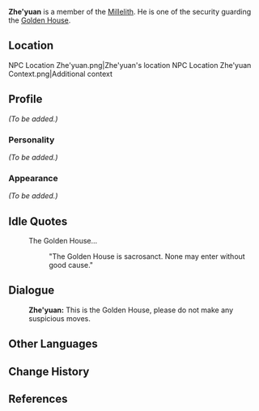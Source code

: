 {{Meta
<!-- REMOVE THIS TEMPLATE AFTER ADDING MISSING INFO -->
|missing_NPC_profile  = yes
}}
{{Character Infobox
|image            = NPC Zhe'yuan.png
|type             = NPC
|region           = Liyue
|title            = Millelith
|affiliation      = Millelith
|voiceEN          = [https://michaelschwal.be/ Michael Schwalbe]<ref name="Michael Schwalbe">Twitter: [https://twitter.com/WhatHeSaidVO/status/1371242120258809857 EN VA Self Announcement]</ref>
}}
'''Zhe'yuan''' is a member of the [[Millelith]]. He is one of the security guarding the [[Golden House]].

==Location==
<gallery>
NPC Location Zhe'yuan.png|Zhe'yuan's location
NPC Location Zhe'yuan Context.png|Additional context
</gallery>

==Profile==
<!-- detailed story/lore information goes here -->
''(To be added.)''

===Personality===
''(To be added.)''

===Appearance===
''(To be added.)''

==Idle Quotes==
{{Dialogue start}}
: {{DIcon|Idle}} The Golden House...
:: {{A|VO Zhe'yuan 01.ogg}} "The Golden House is sacrosanct. None may enter without good cause."
{{Dialogue end}}

==Dialogue==
{{Dialogue start}}
:'''Zhe'yuan:''' This is the Golden House, please do not make any suspicious moves.
{{Dialogue end}}

==Other Languages==
{{Other Languages
|default_hidden = 1
|en      = Zhe'yuan
|zhs     = 哲远
|zhs_rm  = Zhé'yuǎn
|zht     = 哲遠
|zht_rm  = Zhé'yuǎn
|ja      = 哲遠
|ja_rm   = Tetsuen{{Assumed}}
|ko      = 철원
|ko_rm   = Cheol-won
|es      = Zheyuan
|fr      = Zheyuan
|ru      = Чжэ Юань
|th      = Zhe'yuan
|vi      = Zhe'yuan
|de      = Zheyuan
|id      = Zheyuan
|pt      = Zheyuan
|tr      = Zhe'yuan
|it      = Zhe'yuan
}}

==Change History==
{{Change History|1.1}}

==References==
{{Reflist}}